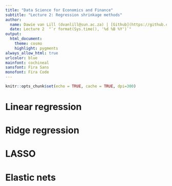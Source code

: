 ```yaml
---
title: "Data Science for Economics and Finance"
subtitle: "Lecture 2: Regression shrinkage methods"
author:
  name: Dawie van Lill (dvanlill@sun.ac.za) | [Github](https://github.com/DawievLill)
  date: Lecture 2  "`r format(Sys.time(), '%d %B %Y')`"
output: 
  html_document:
    theme: cosmo
    highlight: pygments
always_allow_html: true
urlcolor: blue
mainfont: cochineal
sansfont: Fira Sans
monofont: Fira Code 
---
```


```r
knitr::opts_chunk$set(echo = TRUE, cache = TRUE, dpi=300)
```

# Linear regression

# Ridge regression

# LASSO

# Elastic nets



